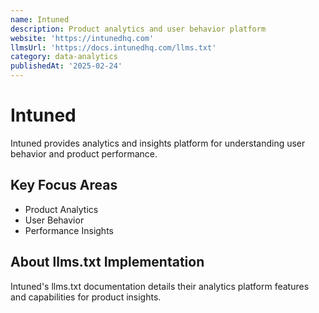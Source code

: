 ```yaml
---
name: Intuned
description: Product analytics and user behavior platform
website: 'https://intunedhq.com'
llmsUrl: 'https://docs.intunedhq.com/llms.txt'
category: data-analytics
publishedAt: '2025-02-24'
---
```


# Intuned

Intuned provides analytics and insights platform for understanding user behavior and product performance.

## Key Focus Areas

- Product Analytics
- User Behavior
- Performance Insights

## About llms.txt Implementation

Intuned's llms.txt documentation details their analytics platform features and capabilities for product insights.
